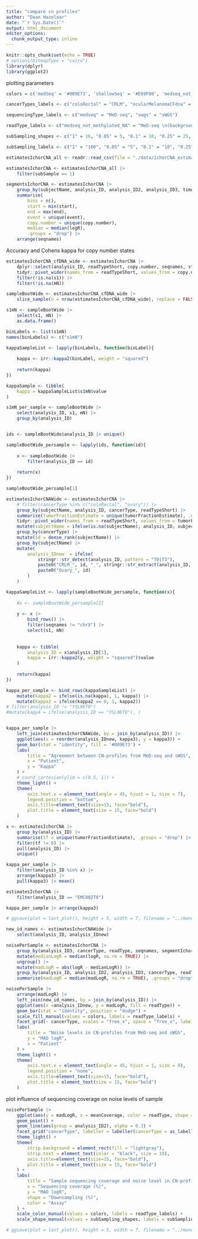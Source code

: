 ```yaml
---
title: "compare cn profiles"
author: "Daan Hazelaar"
date: "`r Sys.Date()`"
output: html_document
editor_options: 
  chunk_output_type: inline
---
```


```r
knitr::opts_chunk$set(echo = TRUE)
# options(bitmapType = "cairo")
library(dplyr)
library(ggplot2)
```

plotting parameters
```r
colors = c('medSeq' = '#009E73', 'shallowSeq' = '#E69F00', 'medseq_not_methylated_NA' = '#009E73', 'swgs_NA_0_150' = '#E69F00', 'shallowSeq_allReads' = '#D55E00', 'shallowSeq_sizeSelected_90_150' = '#F0E442', 'medSeq_methylated' = '#0072B2')

cancerTypes_labels <- c("coloRectal" = "CRLM", "ocularMelanomaCFdna" = "Ocular Melanoma \n(cfDNA)", "ocularMelanomaTissue" = "Ocular Melanoma \n(tissue)", "ovary" = "Ovary", "skinMelanoma" = "Skin Melanoma \n(cfDNA)")

sequencingType_labels <- c("medseq" = "MeD-seq", "swgs" = "sWGS")

readType_labels <- c("medseq_not_methylated_NA" = "MeD-seq \n(background)", "medSeq_methylated" = "MeD-seq (methylated)", "swgs_NA_0_150" = "sWGS")

subSampling_shapes <- c("1" = 16, "0.05" = 5, "0.1" = 10, "0.25" = 25, "0.5" = 23, "0.75" = 22)

subSampling_labels <- c("1" = "100", "0.05" = "5", "0.1" = "10", "0.25" = "25", "0.5" = "50", "0.75" = "75")
```

```r
estimatesIchorCNA_all <- readr::read_csv(file = "./data/ichorCNA_estimates.csv")

estimatesIchorCNA <- estimatesIchorCNA_all |> 
    filter(subSample == 1)

segmentsIchorCNA <- estimatesIchorCNA |> 
    group_by(subjectName, analysis_ID, analysis_ID2, analysis_ID3, timepoint, sampleName, tumorFractionEstimate, readType, subSample,sequencingType, methylationStatus, rangeSizeSelection, seqnames, segmentIchorCNA) |> 
    summarise(
        bins = n(), 
        start = min(start),
        end = max(end),
        event = unique(event),
        copy.number = unique(copy.number),
        median = median(logR),
        .groups = "drop") |> 
    arrange(seqnames)
```



Accuracy and Cohens kappa for copy number states
```r
estimatesIchorCNA_cfDNA_wide <- estimatesIchorCNA |> 
    dplyr::select(analysis_ID, readTypeShort, copy.number, seqnames, start, end) |> 
    tidyr::pivot_wider(names_from = readTypeShort, values_from = copy.number) |> 
    filter(!is.na(s1)) |> 
    filter(!is.na(mN))

sampleBootWide <- estimatesIchorCNA_cfDNA_wide |> 
    slice_sample(n = nrow(estimatesIchorCNA_cfDNA_wide), replace = FALSE)

s1mN <- sampleBootWide |> 
    select(s1, mN) |> 
    as.data.frame()

binLabels <- list(s1mN)
names(binLabels) <- c("s1mN")

kappaSampleList <- lapply(binLabels, function(binLabel){
    
    kappa <- irr::kappa2(binLabel, weight = "squared")
    
    return(kappa)
})

kappaSample <- tibble(
    Kappa = kappaSampleList$s1mN$value
)

s1mN_per_sample <- sampleBootWide |> 
    select(analysis_ID, s1, mN) |> 
    group_by(analysis_ID) 


ids <- sampleBootWide$analysis_ID |> unique()

sampleBootWide_persample <- lapply(ids, function(id){
    
    x <- sampleBootWide |> 
        filter(analysis_ID == id) 
    
    return(x)
})

sampleBootWide_persample[1]
```


```r
estimatesIchorCNAWide <- estimatesIchorCNA |> 
    # filter(cancerType %in% c("coloRectal", "ovary")) |> 
    group_by(subjectName, analysis_ID, cancerType, readTypeShort) |> 
    summarise(tumorFractionEstimate = unique(tumorFractionEstimate), .groups = "drop") |> 
    tidyr::pivot_wider(names_from = readTypeShort, values_from = tumorFractionEstimate) |> 
    mutate(subjectName = ifelse(is.na(subjectName), analysis_ID, subjectName)) |> 
    group_by(cancerType) |> 
    mutate(id = dense_rank(subjectName)) |> 
    group_by(subjectName) |> 
    mutate(
        analysis_IDnew  = ifelse(
            stringr::str_detect(analysis_ID, pattern = "T0|T3"), 
            paste0("CRLM_", id, "_", stringr::str_extract(analysis_ID, pattern = "T0|T3")), 
            paste0("Ovary_", id)
        )
    )
```


```r
kappaSampleList <- lapply(sampleBootWide_persample, function(x){
    
    #x <- sampleBootWide_persample[2]
    
    y <- x |>
        bind_rows() |> 
        filter(seqnames != "chrX") |> 
        select(s1, mN) 
    
    
    kappa <- tibble(
        analysis_ID = x$analysis_ID[1],    
        kappa = irr::kappa2(y, weight = "squared")$value
    )
    
    return(kappa)
})

kappa_per_sample <- bind_rows(kappaSampleList) |> 
    mutate(kappa2 = ifelse(is.na(kappa), 1, kappa)) |> 
    mutate(kappa3 = ifelse(kappa2 == 0, 1, kappa2))
# filter(analysis_ID != "YSL06T0")
#mutate(kapp4 = ifelse(analysis_ID == "YSL06T0"), )


kappa_per_sample |> 
    left_join(estimatesIchorCNAWide, by = join_by(analysis_ID)) |> 
    ggplot(aes(x = reorder(analysis_IDnew, kappa3), y = kappa3)) +
    geom_bar(stat = "identity", fill = '#009E73') +
    labs(
        title = "Agreement between CN-profiles from MeD-seq and sWGS",
        x = "Patient",
        y = "Kappa"
    ) +
    # coord_cartesian(ylim = c(0.5, 1)) +
    theme_light() +
    theme(
        axis.text.x = element_text(angle = 45, hjust = 1, size = 7),
        legend.position = "bottom",
        axis.title=element_text(size=15, face="bold"),
        plot.title = element_text(size = 15, face="bold")
    )

x <- estimatesIchorCNA |> 
    group_by(analysis_ID) |> 
    summarise(tf = unique(tumorFractionEstimate), .groups = "drop") |> 
    filter(tf != 0) |> 
    pull(analysis_ID) |> 
    unique()

kappa_per_sample |> 
    filter(analysis_ID %in% x) |> 
    arrange(kappa3) |> 
    pull(kappa3) |> mean()

estimatesIchorCNA |> 
    filter(analysis_ID == "EMC002T0")

kappa_per_sample |> arrange(kappa3)

# ggsave(plot = last_plot(), height = 5, width = 7, filename = "../manuscripts/figures/plot_kappa_per_sample.png")
```

```r
new_id_names <- estimatesIchorCNAWide |> 
    select(analysis_ID, analysis_IDnew)

noisePerSample <- estimatesIchorCNA |>
    group_by(analysis_ID3, cancerType, readType, seqnames, segmentIchorCNA, tumorFractionEstimate, meanCoverage, totalReads) |> 
    mutate(medianLogR = median(logR, na.rm = TRUE)) |> 
    ungroup() |> 
    mutate(madLogR = abs(logR - medianLogR)) |> 
    group_by(analysis_ID, analysis_ID2, analysis_ID3, cancerType, readType, subSample, tumorFractionEstimate, meanCoverage, totalReads, meanDepth, meanMapQuality, cfDNA_concentration) |>
    summarise(madLogR = median(madLogR, na.rm = TRUE), .groups = "drop")  

noisePerSample |> 
    arrange(madLogR) |> 
    left_join(new_id_names, by = join_by(analysis_ID)) |> 
    ggplot(aes(x =analysis_IDnew, y = madLogR, fill = readType)) +
    geom_bar(stat = "identity", position = "dodge") +
    scale_fill_manual(values = colors, labels = readType_labels) +
    facet_grid(~ cancerType, scales = "free_x", space = "free_x", labeller = labeller(cancerType = as_labeller(cancerTypes_labels))) +
    labs(
        title = "Noise levels in CN-profiles from MeD-seq and sWGS",
        y = "MAD logR",
        x = "Patient"
    ) +
    theme_light() +
    theme(
        axis.text.x = element_text(angle = 45, hjust = 1, size = 9),
        legend.position = "none",
        axis.title=element_text(size=15, face="bold"),
        plot.title = element_text(size = 15, face="bold")
    )
```


plot influence of sequencing coverage on noise levels of sample
```r
noisePerSample |> 
    ggplot(aes(y = madLogR, x = meanCoverage, color = readType, shape = as.character(subSample))) +
    geom_point() +
    geom_line(aes(group = analysis_ID2), alpha = 0.3) +
    facet_grid("cancerType", labeller = labeller(cancerType = as_labeller(cancerTypes_labels))) +
    theme_light() +
    theme(
        strip.background = element_rect(fill = "lightgray"),
        strip.text = element_text(color = "black", size = 10),
        axis.title=element_text(size=15, face="bold"),
        plot.title = element_text(size = 15, face="bold")
    ) +
    labs(
        title = "Sample sequencing coverage and noise level in CN-profile",
        x = "Sequencing coverage (%)",
        y = "MAD logR",
        shape = "Downsampling (%)",
        color = "Assay"
    ) +
    scale_color_manual(values = colors, labels = readType_labels) +
    scale_shape_manual(values = subSampling_shapes, labels = subSampling_labels)

# ggsave(plot = last_plot(), height = 5, width = 7, filename = "../manuscripts/figures/plot_coverage_noise.png")
```

```r

```


